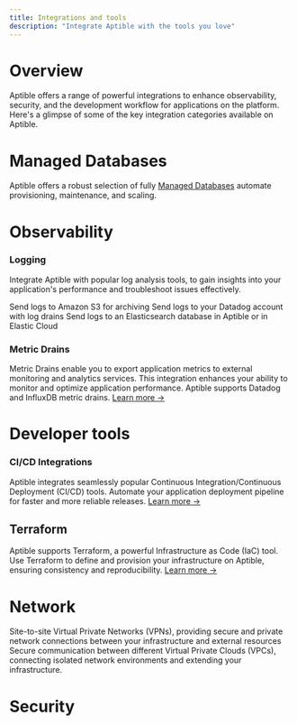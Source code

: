 ```yaml
---
title: Integrations and tools
description: "Integrate Aptible with the tools you love"
---
```


# Overview

Aptible offers a range of powerful integrations to enhance observability, security, and the development workflow for applications on the platform. Here's a glimpse of some of the key integration categories available on Aptible.

# Managed Databases
Aptible offers a robust selection of fully [Managed Databases](/docs/databases) automate provisioning, maintenance, and scaling.


<CardGroup cols={2}>
  <Card title="CouchDB" icon="database" iconType="thin">
  
  </Card>
  <Card title="Elasticsearch" icon="database" iconType="thin">
  </Card>
  <Card title="InfluxDB" icon="database" iconType="thin">
  </Card>
  <Card title="MongoDB" icon="database" iconType="thin">
  </Card>
  <Card title="PostgreSQL" icon="database" iconType="thin">
  </Card>
  <Card title="RabbitMQ" icon="database" iconType="thin">
  </Card>
  <Card title="Redis" icon="database" iconType="thin">
  </Card>
  <Card title="SFTP" icon="database" iconType="thin">
  </Card>
</CardGroup>

# Observability

### Logging

Integrate Aptible with popular log analysis tools, to gain insights into your application's performance and troubleshoot issues effectively.

<CardGroup cols={2}>
  <Card title="Amazon S3" icon="aws" iconType="thin">
  Send logs to Amazon S3 for archiving
  </Card>
  <Card title="Datadog" icon="file-import" iconType="thin">
Send logs to your Datadog account with log drains
  </Card>
  <Card title="Elasticsearch" icon="database" iconType="thin">
Send logs to an Elasticsearch database in Aptible or in Elastic Cloud
  </Card>
  <Card title="HTTPS" icon="file-import" iconType="thin">

  </Card>
  <Card title="Logentries" icon="file-import" iconType="thin">
  </Card>
  <Card title="LogDNA" icon="file-import" iconType="thin">
  </Card>
  <Card title="Logstash" icon="file-import" iconType="thin">
  </Card>
  <Card title="Papertrail" icon="file-import" iconType="thin">
  </Card>
  <Card title="Sumo Logic" icon="file-import" iconType="thin">
  </Card>
  <Card title="Syslog" icon="file-import" iconType="thin">
  </Card>
</CardGroup>

### Metric Drains

Metric Drains enable you to export application metrics to external monitoring and analytics services. This integration enhances your ability to monitor and optimize application performance. Aptible supports Datadog and InfluxDB metric drains. [Learn more →](/docs/databases)

# Developer tools



### CI/CD Integrations

Aptible integrates seamlessly popular Continuous Integration/Continuous Deployment (CI/CD) tools. Automate your application deployment pipeline for faster and more reliable releases. [Learn more →](/docs/continuous-integration-provider-deployment)

## Terraform

Aptible supports Terraform, a powerful Infrastructure as Code (IaC) tool. Use Terraform to define and provision your infrastructure on Aptible, ensuring consistency and reproducibility. [Learn more →](/docs/terraform)

# Network
<CardGroup cols={2}>
  <Card title="VPNs" icon="chart-network" iconType="thin">
  Site-to-site Virtual Private Networks (VPNs), providing secure and private network connections between your infrastructure and external resources
  </Card>
  <Card title="VPC Peering" icon="chart-network" iconType="thin">
  Secure communication between different Virtual Private Clouds (VPCs), connecting isolated network environments and extending your infrastructure.
  </Card>

</CardGroup>

# Security
<CardGroup cols={2}>
  <Card title="Twingate" icon="lock" iconType="thin">
  </Card>
  <Card title="SAML" icon="lock" iconType="thin">
  </Card>
  <Card title="Sym" icon="lock" iconType="thin">
  </Card>

</CardGroup> 

